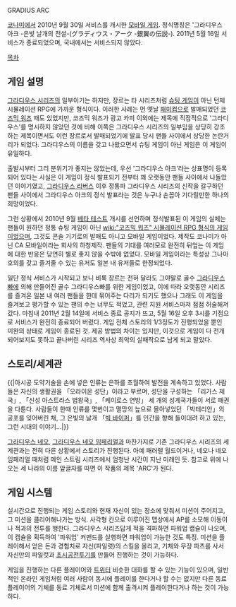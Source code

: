 GRADIUS ARC

[[코나미]]에서 2010년 9월 30일 서비스를 개시한 [[모바일 게임]]. 정식명칭은 '그라디우스 아크 -은빛 날개의 전설-(グラディウス・アーク -銀翼の伝説-). 2011년 5월 16일 서비스가 종료되었으며, 국내에서는 서비스되지 않았다.

[[목차]]

== 게임 설명 ==
[[그라디우스 시리즈]]의 일부이기는 하지만, 장르는 타 시리즈처럼 [[슈팅 게임]]이 아닌 턴제 시뮬레이션 RPG에 가까운 형식이다. 이러한 사례는 먼 옛날 [[패미컴]]으로 발매되었던 [[코즈믹 워즈]] 때도 있었지만, 코즈믹 워즈가 광고 카피 이외에는 제목에 직접적으로 '그라디우스'를 명시하지 않았던 것에 비해 이쪽은 그라디우스 시리즈의 일부임을 상당히 강조하는 제목이면서도 이런 장르로서 발매되었기에 발표 당시 팬들 사이에서 상당한 논란거리가 되었다. 그라디우스의 이름을 갖고 나왔으면서 슈팅 게임이 아닌 게임은 이 게임이 유일하다.

출발시부터 그리 분위기가 좋지는 않았는데, 우선 '그라디우스 아크'라는 상표명이 등록되어 있다는 사실은 이 게임이 정식 발표되기 전부터 꽤 오랫동안 팬들 사이에서 나돌았던 이야기였고, [[그라디우스 리버스]] 이후 정통파 그라디우스 시리즈의 신작을 갈구하던 팬들 사이에서 그라디우스 아크의 정식 발표라는 것은 누구나 손꼽아 기다릴만한 하나의 희망이었다.

그런 상황에서 2010년 9월 [[베타 테스트]] 개시를 선언하며 정식발표된 이 게임의 실체는 팬들이 원하던 정통 슈팅 게임이 아닌 [[wiki:"코즈믹 워즈" 시뮬레이션 RPG 형식의 게임]]이었으며, 그것도 콘솔 기기로의 발매도 아니고 모바일 게임이었다. 제작도 코나미가 아닌 CA 모바일이라는 회사의 하청제작. 팬들의 기대를 여러모로 완전히 뒤엎는 이 게임에 대한 반응은 당연히 별로 좋지 않을 수밖에 없었다. 모바일 게임이라는 특성상 그나마 호의를 갖고 즐겨줄 수 있는 유저도 일본 내 유저들로 한정되었다.

일단 정식 서비스가 시작되고 보니 비록 장르는 전혀 달라도 그야말로 골수 [[그라디우스빠]]에 의해 만들어진 골수 그라디우스빠를 위한 게임이었고, 이에 따라 오랫동안 시리즈를 즐겨온 일본 내 여러 팬들을 한데 묶어주는 다리가 되기도 했으나 그래도 이 게임을 즐겨보고 평가할 수 있는 팬의 수는 너무도 적었고, 관련 지원 서비스마저 점점 허술해져 갔다. 마침내 2011년 2월 14일에 서비스 종료 공지가 뜨고, 5월 16일 오후 3시를 기점으로 서비스가 완전히 종료되어 버렸다. 게임 전체 스토리의 1/3정도가 진행되었을 뿐인 미완의 상태로 게임이 종료된 것. 제공 방법의 차이는 있지만, 이것으로 게임이 다 전개되어보지도 못하고 끝나버린 시리즈 역사상 최악의 실패작으로 남게 되고 말았다.

== 스토리/세계관 ==
{{|아시공 도약기술을 손에 넣은 인류는 은하를 초월하여 발전을 계속하고 있었다. 사람들은 자신의 생활권을 「오라이온 성단」이라고 부르며, 성단을 구성하는 「리가스 제국」, 「신성 아스트라스 법왕국」, 「케이로스 연방」 세 개의 성계국가들이 서로 패권을 다툰다. 사람들이 한때 인류를 몇번이고 멸망의 늪으로 몰아넣었던 「박테리안」의 공포를 잊어버린 채, 그 은빛의 날개 「[[빅 바이퍼]]」를 인간을 향해 들이대려 하고 있는, 그런 시대의 이야기…|}}

[[그라디우스 네오]], [[그라디우스 네오 임페리얼]]과 마찬가지로 기존 그라디우스 시리즈의 세계관과는 전혀 다른 상황에서 스토리가 진행된다. 아예 패러렐 월드이거나, 네오나 네오 임페리얼 때처럼 메인 스트림 시리즈에서 엄청난 시간이 지난 미래인 듯. 참고로 위에 나오는 세 나라의 이름 앞글자를 따면 이 작품의 제목 'ARC'가 된다.

== 게임 시스템 ==
실시간으로 진행되는 게임 스토리와 현재 자신이 있는 장소에 맞춰서 미션이 주어지고, 그 미션을 클리어해나가는 방식. 사각형 칸으로 이루어진 맵상에서 AP를 소모해 이동이나 적과의 전투를 행한다. 그라디우스 시리즈답게 적을 격파하면 파워업 캡슐이 나오며, 이 캡슐을 획득하여 '파워업' 커맨드를 실행하면 파워업이 가능한 것도 특징. 미션을 플레이해서 얻은 돈과 경험치로 자신(파일럿)의 스킬을 올리고, 기체와 무장 파츠를 사서 자신만의 파일럿과 [[초시공전투기]]를 만들어 진행하는 것이 가능하다.

게임을 진행하는 다른 플레이어와 [[트위터]] 비슷한 대화를 할 수 있는 기능이 있으며, 일반적인 온라인 게임처럼 여러 사람이 동시에 플레이를 한다거나 할 수는 없지만 다른 동료 플레이어의 기체를 동료 기체로서 미션에 함께 출격시켜 플레이한다거나 하는 것이 가능하다.
